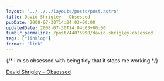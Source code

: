 ```yaml
---
layout: "../../../layouts/posts/post.astro"
title: David Shrigley – Obsessed
pubDate: 2008-07-30T14:04:03+00:00
updatedDate: 2008-07-30T14:04:03+00:00
tumblr_permalink: /post/44075990/david-shrigley-obsessed
tags: ["linklog"]
format: "link"
---
```


{/* i'm so obsessed with being tidy that it stops me working */}

[David Shrigley &#8211; Obsessed][1]

[1]: http://www.davidshrigley.com/draw_htmpgs/state_of_play/3_obsessed.html
